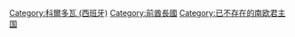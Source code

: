 [[Category:科爾多瓦_(西班牙)|Category:科爾多瓦 (西班牙)]]
[[Category:前酋長國|Category:前酋長國]]
[[Category:已不存在的南欧君主国|Category:已不存在的南欧君主国]]
